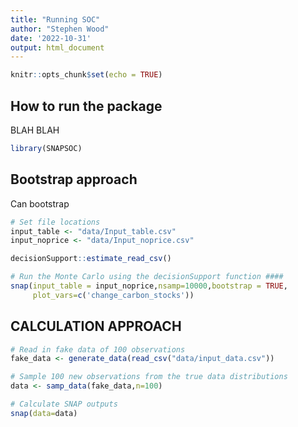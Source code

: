 ```yaml
---
title: "Running SOC"
author: "Stephen Wood"
date: '2022-10-31'
output: html_document
---
```


```r
knitr::opts_chunk$set(echo = TRUE)
```

## How to run the package

BLAH BLAH

```r
library(SNAPSOC)
```

## Bootstrap approach

Can bootstrap

```r
# Set file locations
input_table <- "data/Input_table.csv"
input_noprice <- "data/Input_noprice.csv"

decisionSupport::estimate_read_csv()

```
```r
# Run the Monte Carlo using the decisionSupport function ####
snap(input_table = input_noprice,nsamp=10000,bootstrap = TRUE,
     plot_vars=c('change_carbon_stocks'))
```

## CALCULATION APPROACH

```r
# Read in fake data of 100 observations
fake_data <- generate_data(read_csv("data/input_data.csv"))
```

```r
# Sample 100 new observations from the true data distributions
data <- samp_data(fake_data,n=100)
```

```r
# Calculate SNAP outputs
snap(data=data)
```

